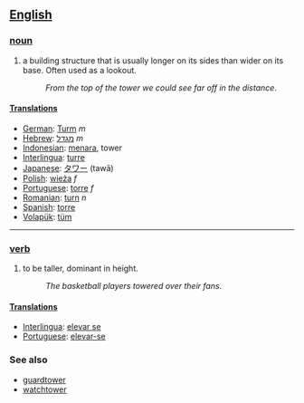== [[English]] ==

=== [[noun]] ===
#a building structure that is usually longer on its sides than wider on its base. Often used as a lookout.
#:''From the top of the tower we could see far off in the distance''.

==== [[Translation]]s ====
*[[German]]: [[Turm]] ''m''
*[[Hebrew]]: [[מגדל]] ''m''
*[[Indonesian]]: [[menara]], tower
*[[Interlingua]]: [[turre]]
*[[Japanese]]: [[タワー]] (tawā)
*[[Polish]]: [[wieża]] ''f''
*[[Portuguese]]: [[torre]] ''f''
*[[Romanian]]: [[turn]] ''n''
*[[Spanish]]: [[torre]]
*[[Volapük]]: [[tüm]]

----

=== [[verb]] ===
#to be taller, dominant in height.
#:''The basketball players towered over their fans''.

==== [[Translation]]s ====
*[[Interlingua]]: [[elevar se]]
*[[Portuguese]]: [[elevar-se]]

=== See also ===
*[[guardtower]]
*[[watchtower]]